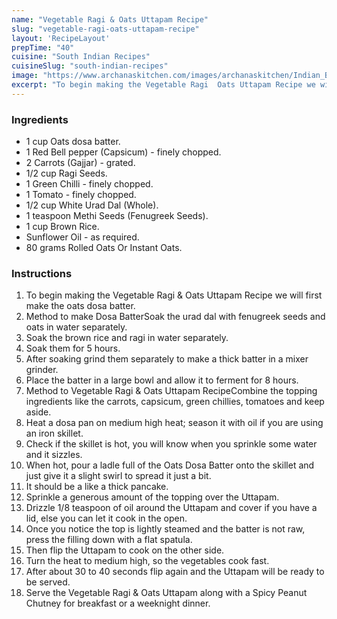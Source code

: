 ---
name: "Vegetable Ragi & Oats Uttapam Recipe"
slug: "vegetable-ragi-oats-uttapam-recipe"
layout: 'RecipeLayout'
prepTime: "40"
cuisine: "South Indian Recipes"
cuisineSlug: "south-indian-recipes"
image: "https://www.archanaskitchen.com/images/archanaskitchen/Indian_Breakfast_Tiffins/Vegetable_Oats_Uttapam_Fit_Foodie_Recipe-1.jpg"
excerpt: "To begin making the Vegetable Ragi  Oats Uttapam Recipe we will first make the oats dosa batter"
---

### Ingredients

- 1 cup Oats dosa batter.
- 1 Red Bell pepper (Capsicum) - finely chopped.
- 2 Carrots (Gajjar) - grated.
- 1/2 cup Ragi Seeds.
- 1 Green Chilli - finely chopped.
- 1 Tomato - finely chopped.
- 1/2 cup White Urad Dal (Whole).
- 1 teaspoon Methi Seeds (Fenugreek Seeds).
- 1 cup Brown Rice.
- Sunflower Oil - as required.
- 80 grams Rolled Oats Or Instant Oats.

### Instructions

1. To begin making the Vegetable Ragi & Oats Uttapam Recipe we will first make the oats dosa batter.
1. Method to make Dosa BatterSoak the urad dal with fenugreek seeds and oats in water separately.
1. Soak the brown rice and ragi in water separately.
1. Soak them for 5 hours.
1. After soaking grind them separately to make a thick batter in a mixer grinder.
1. Place the batter in a large bowl and allow it to ferment for 8 hours.
1. Method to Vegetable Ragi & Oats Uttapam RecipeCombine the topping ingredients like the carrots, capsicum, green chillies, tomatoes and keep aside.
1. Heat a dosa pan  on medium high heat; season it with oil if you are using an iron skillet.
1. Check if the skillet is hot, you will know when you sprinkle some water and it sizzles.
1. When hot, pour a ladle full of the Oats Dosa Batter onto the skillet and just give it a slight swirl to spread it just a bit.
1. It should be a like a thick pancake.
1. Sprinkle a generous amount of the topping over the Uttapam.
1. Drizzle 1/8 teaspoon of oil around the Uttapam and cover if you have a lid, else you can let it cook in the open.
1. Once you notice the top is lightly steamed and the batter is not raw, press the filling down with a flat spatula.
1. Then flip the Uttapam to cook on the other side.
1. Turn the heat to medium high, so the vegetables cook fast.
1. After about 30 to 40 seconds flip again and the Uttapam will be ready to be served.
1. Serve the Vegetable Ragi & Oats Uttapam along with a Spicy Peanut Chutney for breakfast or a weeknight dinner.
